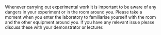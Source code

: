 Whenever carrying out experimental work it is important to be aware of any dangers in your experiment or in the room around you.  Please take a moment when you enter the laboratory to familiarise yourself with the room and the other equipment around you.
If you have any relevant issue please discuss these with your demonstrator or lecturer.


